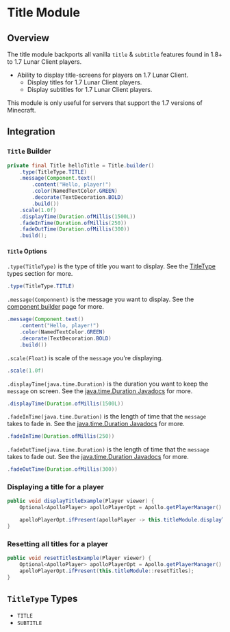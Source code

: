 
# Title Module

## Overview

The title module backports all vanilla `title` & `subtitle` features found in 1.8+ to 1.7 Lunar Client players.

- Ability to display title-screens for players on 1.7 Lunar Client.
  - Display titles for 1.7 Lunar Client players.
  - Display subtitles for 1.7 Lunar Client players.

<Callout type="info">
  This module is only useful for servers that support the 1.7 versions of Minecraft.
</Callout>

## Integration

### `Title` Builder

```java
private final Title helloTitle = Title.builder()
    .type(TitleType.TITLE)
    .message(Component.text()
        .content("Hello, player!")
        .color(NamedTextColor.GREEN)
        .decorate(TextDecoration.BOLD)
        .build())
    .scale(1.0f)
    .displayTime(Duration.ofMillis(1500L))
    .fadeInTime(Duration.ofMillis(250))
    .fadeOutTime(Duration.ofMillis(300))
    .build();
```

#### `Title` Options

`.type(TitleType)` is the type of title you want to display. See the [TitleType](#titletype-types) types section for more.

```java
.type(TitleType.TITLE)
```

`.message(Componnent)` is the message you want to display. See the [component builder](/apollo/developers/utilities/components) page for more.

```java
.message(Component.text()
    .content("Hello, player!")
    .color(NamedTextColor.GREEN)
    .decorate(TextDecoration.BOLD)
    .build())
```

`.scale(Float)` is scale of the `message` you're displaying.

```java
.scale(1.0f)
```

`.displayTime(java.time.Duration)` is the duration you want to keep the `message` on screen. See the [java.time.Duration Javadocs](https://docs.oracle.com/javase/8/docs/api/java/time/Duration.html) for more.

```java
.displayTime(Duration.ofMillis(1500L))
```

`.fadeInTime(java.time.Duration)` is the length of time that the `message` takes to fade in. See the [java.time.Duration Javadocs](https://docs.oracle.com/javase/8/docs/api/java/time/Duration.html) for more.

```java
.fadeInTime(Duration.ofMillis(250))
```

`.fadeOutTime(java.time.Duration)` is the length of time that the `message` takes to fade out. See the [java.time.Duration Javadocs](https://docs.oracle.com/javase/8/docs/api/java/time/Duration.html) for more.

```java
.fadeOutTime(Duration.ofMillis(300))
```

### Displaying a title for a player

```java
public void displayTitleExample(Player viewer) {
    Optional<ApolloPlayer> apolloPlayerOpt = Apollo.getPlayerManager().getPlayer(viewer.getUniqueId());

    apolloPlayerOpt.ifPresent(apolloPlayer -> this.titleModule.displayTitle(apolloPlayer, this.helloTitle));
}
```

### Resetting all titles for a player

```java
public void resetTitlesExample(Player viewer) {
    Optional<ApolloPlayer> apolloPlayerOpt = Apollo.getPlayerManager().getPlayer(viewer.getUniqueId());
    apolloPlayerOpt.ifPresent(this.titleModule::resetTitles);
}
```

## `TitleType` Types

* `TITLE`
* `SUBTITLE`
